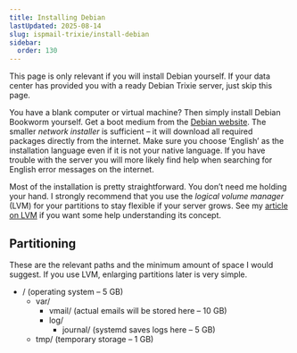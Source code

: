 ```yaml
---
title: Installing Debian
lastUpdated: 2025-08-14
slug: ispmail-trixie/install-debian
sidebar:
  order: 130
---
```



<Aside type="caution">
  This page is only relevant if you will install Debian yourself. If your data center has provided you with a ready
  Debian Trixie server, just skip this page.
</Aside>

You have a blank computer or virtual machine? Then simply install Debian Bookworm yourself. Get a boot medium from the
[Debian website](https://www.debian.org/distrib/netinst). The smaller _network installer_ is sufficient – it will
download all required packages directly from the internet. Make sure you choose ‘English’ as the installation language
even if it is not your native language. If you have trouble with the server you will more likely find help when
searching for English error messages on the internet.

Most of the installation is pretty straightforward. You don’t need me holding your hand. I strongly recommend that you
use the _logical volume manager_ (LVM) for your partitions to stay flexible if your server grows. See my
[article on LVM](https://workaround.org/understanding-lvm/) if you want some help understanding its concept.

## Partitioning

These are the relevant paths and the minimum amount of space I would suggest. If you use LVM, enlarging partitions later
is very simple.

<FileTree>

- / (operating system – 5 GB)
  - var/
    - vmail/ (actual emails will be stored here – 10 GB)
    - log/
      - journal/ (systemd saves logs here – 5 GB)
  - tmp/ (temporary storage – 1 GB)

</FileTree>
